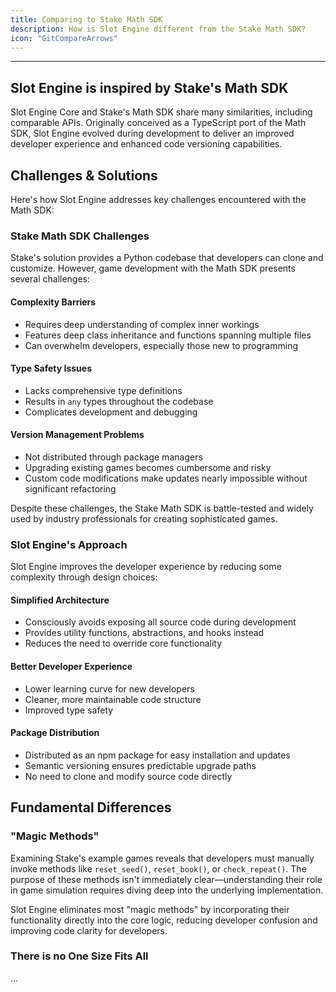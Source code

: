 ```yaml
---
title: Comparing to Stake Math SDK
description: How is Slot Engine different from the Stake Math SDK?
icon: "GitCompareArrows"
---
```


---

## Slot Engine is inspired by Stake's Math SDK

Slot Engine Core and Stake's Math SDK share many similarities, including comparable APIs.
Originally conceived as a TypeScript port of the Math SDK, Slot Engine evolved during development
to deliver an improved developer experience and enhanced code versioning capabilities.

## Challenges & Solutions

Here's how Slot Engine addresses key challenges encountered with the Math SDK:

### Stake Math SDK Challenges

Stake's solution provides a Python codebase that developers can clone and customize.
However, game development with the Math SDK presents several challenges:

#### Complexity Barriers
- Requires deep understanding of complex inner workings
- Features deep class inheritance and functions spanning multiple files
- Can overwhelm developers, especially those new to programming

#### Type Safety Issues
- Lacks comprehensive type definitions
- Results in `any` types throughout the codebase
- Complicates development and debugging

#### Version Management Problems
- Not distributed through package managers
- Upgrading existing games becomes cumbersome and risky
- Custom code modifications make updates nearly impossible without significant refactoring

Despite these challenges, the Stake Math SDK is battle-tested and widely used by
industry professionals for creating sophisticated games.

### Slot Engine's Approach

Slot Engine improves the developer experience by reducing some complexity through design choices:

#### Simplified Architecture
- Consciously avoids exposing all source code during development
- Provides utility functions, abstractions, and hooks instead
- Reduces the need to override core functionality

#### Better Developer Experience
- Lower learning curve for new developers
- Cleaner, more maintainable code structure
- Improved type safety

#### Package Distribution
- Distributed as an npm package for easy installation and updates
- Semantic versioning ensures predictable upgrade paths
- No need to clone and modify source code directly

## Fundamental Differences

### "Magic Methods"

Examining Stake's example games reveals that developers must manually invoke methods like `reset_seed()`, `reset_book()`, or `check_repeat()`.
The purpose of these methods isn't immediately clear—understanding their role in game simulation requires diving deep into the underlying implementation.

Slot Engine eliminates most "magic methods" by incorporating their functionality directly into the core logic,
reducing developer confusion and improving code clarity for developers.

### There is no One Size Fits All

...